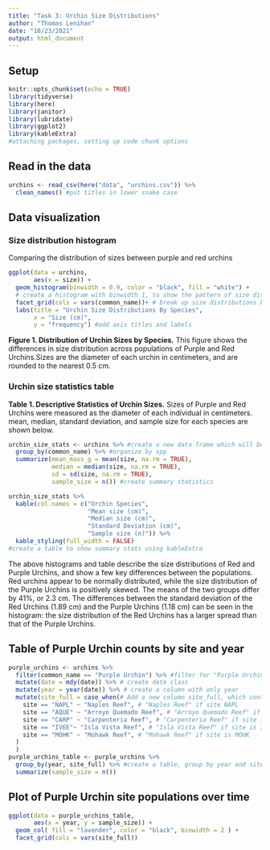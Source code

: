 ```yaml
---
title: "Task 3: Urchin Size Distributions"
author: "Thomas Lenihan"
date: "10/23/2021"
output: html_document
---
```

## Setup 

```r
knitr::opts_chunk$set(echo = TRUE)
library(tidyverse) 
library(here)
library(janitor) 
library(lubridate)
library(ggplot2)
library(kableExtra)
#attaching packages, setting up code chunk options

```

## Read in the data

```r
urchins <- read_csv(here("data", "urchins.csv")) %>% 
  clean_names() #put titles in lower snake case

```

## Data visualization

### Size distribution histogram
Comparing the distribution of sizes between purple and red urchins
```r
ggplot(data = urchins,
       aes(x = size)) +
  geom_histogram(binwidth = 0.9, color = "black", fill = "white") + 
  # create a histogram with binwidth 1, to show the pattern of size distribution
  facet_grid(cols = vars(common_name))+ # break up size distributions by species (common+_name)
  labs(title = "Urchin Size Distributions By Species",
       x = "Size (cm)",
       y = "frequency") #add axis titles and labels

```
**Figure 1. Distribution of Urchin Sizes by Species.** This figure shows the differences in size distribution across populations of Purple and Red Urchins.Sizes are the diameter of each urchin in centimeters, and are rounded to the nearest 0.5 cm. 

### Urchin size statistics table

**Table 1. Descriptive Statistics of Urchin Sizes.** Sizes of Purple and Red Urchins were measured as the diameter of each individual in centimeters. mean, median, standard deviation, and sample size for each species are shown below. 
```r

urchin_size_stats <- urchins %>% #create a new data frame which will become the stats table
  group_by(common_name) %>% #organize by spp
  summarize(mean_mass_g = mean(size, na.rm = TRUE),
            median = median(size, na.rm = TRUE),
            sd = sd(size, na.rm = TRUE),
            sample_size = n()) #create summary statistics 

urchin_size_stats %>% 
  kable(col.names = c("Urchin Species", 
                      "Mean size (cm)", 
                      "Median size (cm)",
                      "Standard Deviation (cm)",
                      "Sample size (n)")) %>% 
  kable_styling(full_width = FALSE)
#create a table to show summary stats using kableExtra
```

The above histograms and table describe the size distributions of Red and Purple Urchins, and show a few key differences between the populations. Red urchins appear to be normally distributed, while the size distribution of the Purple Urchins is positively skewed. The means of the two groups differ by 41%, or 2.3 cm.  The differences between the standard deviation of the Red Urchins (1.89 cm) and the Purple Urchins (1.18 cm) can be seen in the histogram: the size distribution of the Red Urchins has a larger spread than that of the Purple Urchins. 

## Table of Purple Urchin counts by site and year 

```r
purple_urchins <- urchins %>% 
  filter(common_name == "Purple Urchin") %>% #filter for "Purple Urchin"
  mutate(date = mdy(date)) %>% # create date class
  mutate(year = year(date)) %>% # create a column with only year
  mutate(site_full = case_when(# Add a new column site_full, which contains... 
    site == "NAPL" ~ "Naples Reef", # "Naples Reef" if site NAPL
    site == "AQUE" ~ "Arroyo Quemado Reef", # "Arroyo Quemado Reef" if site is AQUE
    site == "CARP" ~ "Carpenteria Reef", # "Carpenteria Reef" if site is CARP
    site == "IVEE"~ "Isla Vista Reef", # "Isla Vista Reef" if site is IVEE
    site == "MOHK" ~ "Mohawk Reef", # "Mohawk Reef" if site is MOHK
  )
  )
purple_urchins_table <- purple_urchins %>% 
  group_by(year, site_full) %>% #create a table, group by year and site
  summarize(sample_size = n())

```

## Plot of Purple Urchin site populations over time

```r
ggplot(data = purple_urchins_table, 
       aes(x = year, y = sample_size)) +
  geom_col( fill = "lavender", color = "black", binwidth = 2 ) +
  facet_grid(cols = vars(site_full)) 
  
```

